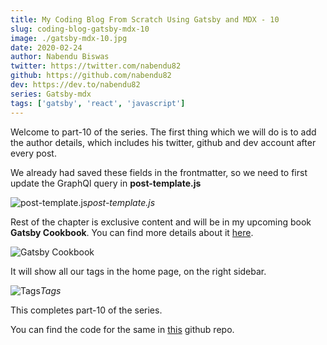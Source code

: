 ```yaml
---
title: My Coding Blog From Scratch Using Gatsby and MDX - 10
slug: coding-blog-gatsby-mdx-10
image: ./gatsby-mdx-10.jpg
date: 2020-02-24
author: Nabendu Biswas
twitter: https://twitter.com/nabendu82
github: https://github.com/nabendu82
dev: https://dev.to/nabendu82
series: Gatsby-mdx
tags: ['gatsby', 'react', 'javascript']
---
```


Welcome to part-10 of the series. The first thing which we will do is to add the author details, which includes his twitter, github and dev account after every post.

We already had saved these fields in the frontmatter, so we need to first update the GraphQl query in **post-template.js**

![post-template.js](https://ik.imagekit.io/thewebdev/thewebdev/10/1_d5CzekBgx.png)*post-template.js*

Rest of the chapter is exclusive content and will be in my upcoming book **Gatsby Cookbook**. You can find more details about it [here](https://dev.to/nabendu82/my-one-year-of-work-gatsby-cookbook-3651).

<div className={styles.image__small}>

![Gatsby Cookbook](https://res.cloudinary.com/dxkxvfo2o/image/upload/v1589892514/Gatsby_rnjo2t.png)

</div>

It will show all our tags in the home page, on the right sidebar.

![Tags](https://ik.imagekit.io/thewebdev/thewebdev/10/11_x8Xtl68Lm.png)*Tags*

This completes part-10 of the series.

You can find the code for the same in [this](https://github.com/nabendu82/thewebdev-public) github repo.
